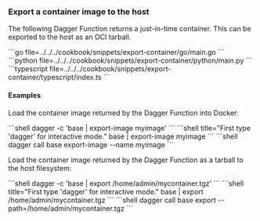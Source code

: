 ### Export a container image to the host

The following Dagger Function returns a just-in-time container. This can be exported to the host as an OCI tarball.

<Tabs groupId="language" queryString="sdk">
<TabItem value="go" label="Go">
```go file=../../../cookbook/snippets/export-container/go/main.go
```
</TabItem>
<TabItem value="python" label="Python">
```python file=../../../cookbook/snippets/export-container/python/main.py
```
</TabItem>
<TabItem value="typescript" label="TypeScript">
```typescript file=../../../cookbook/snippets/export-container/typescript/index.ts
```
</TabItem>
</Tabs>

#### Examples

Load the container image returned by the Dagger Function into Docker:

<Tabs groupId="shell">
<TabItem value="System shell">
```shell
dagger -c 'base | export-image myimage'
```
</TabItem>
<TabItem value="Dagger Shell">
```shell title="First type 'dagger' for interactive mode."
base | export-image myimage
```
</TabItem>
<TabItem value="Dagger CLI">
```shell
dagger call base export-image --name myimage
```
</TabItem>
</Tabs>

Load the container image returned by the Dagger Function as a tarball to the host filesystem:

<Tabs groupId="shell">
<TabItem value="System shell">
```shell
dagger -c 'base | export /home/admin/mycontainer.tgz'
```
</TabItem>
<TabItem value="Dagger Shell">
```shell title="First type 'dagger' for interactive mode."
base | export /home/admin/mycontainer.tgz
```
</TabItem>
<TabItem value="Dagger CLI">
```shell
dagger call base export --path=/home/admin/mycontainer.tgz
```
</TabItem>
</Tabs>
